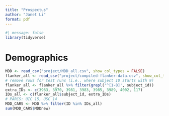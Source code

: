 ```yaml
---
title: "Prospectus"
author: "Janet Li"
format: pdf
---
```


```r
#| message: false
library(tidyverse)
```

# Demographics

```r
MDD <- read_csv("project/MDD_all.csv", show_col_types = FALSE)
flanker_all <- read_csv("project/compiled-flanker-data.csv", show_col_types = FALSE)
# remove rows for test runs (i.e., where subject ID starts with 9)
flanker_all <- flanker_all %>% filter(grepl('^[1-8]', subject_id))
extra_IDs <- c(3963, 3970, 3981, 3983, 3985, 3989, 4002, 117)
IDs_all <- c(flanker_all$subject_id, extra_IDs)
# PARCS: UIC 15, USC 14
MDD_CARS <- MDD %>% filter(ID %in% IDs_all)
sum(MDD_CARS$MDDnew)
```